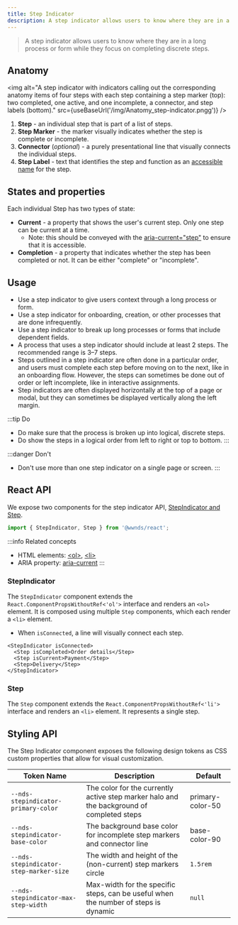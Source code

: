 ```yaml
---
title: Step Indicator
description: A step indicator allows users to know where they are in a long process or form while they focus on completing discrete steps.
---
```



> A step indicator allows users to know where they are in a long process or form while they focus on completing discrete steps.

## Anatomy

<img
	alt="A step indicator with indicators calling out the corresponding anatomy items of four steps with each step containing a step marker (top): two completed, one active, and one incomplete, a connector, and step labels (bottom)."
	src={useBaseUrl('/img/Anatomy_step-indicator.pngg')}
/>

1. **Step** - an individual step that is part of a list of steps.
1. **Step Marker** - the marker visually indicates whether the step is complete or incomplete.
1. **Connector** (_optional_) - a purely presentational line that visually connects the individual steps.
1. **Step Label** - text that identifies the step and function as an [accessible name](https://www.w3.org/TR/accname-1.2/#dfn-accessible-name) for the step.

## States and properties

Each individual Step has two types of state:

- **Current** - a property that shows the user's current step. Only one step can be current at a time.
	 - Note: this should be conveyed with the [aria-current="step"](https://www.w3.org/TR/wai-aria-1.2/#aria-current) to ensure that it is accessible.
- **Completion** - a property that indicates whether the step has been completed or not. It can be either "complete" or "incomplete".

## Usage

- Use a step indicator to give users context through a long process or form.
- Use a step indicator for onboarding, creation, or other processes that are done infrequently.
- Use a step indicator to break up long processes or forms that include dependent fields.
- A process that uses a step indicator should include at least 2 steps. The recommended range is 3–7 steps.
- Steps outlined in a step indicator are often done in a particular order, and users must complete each step before moving on to the next, like in an onboarding flow. However, the steps can sometimes be done out of order or left incomplete, like in interactive assignments.
- Step indicators are often displayed horizontally at the top of a page or modal, but they can sometimes be displayed vertically along the left margin.

:::tip Do
- Do make sure that the process is broken up into logical, discrete steps.
- Do show the steps in a logical order from left to right or top to bottom.
:::

:::danger Don't
- Don't use more than one step indicator on a single page or screen.
:::

## React API

We expose two components for the step indicator API, [StepIndicator and Step](https://github.com/wwnorton/design-system/tree/main/packages/react/src/components/StepIndicator).

```js
import { StepIndicator, Step } from '@wwnds/react';
```

:::info Related concepts
- HTML elements: [&lt;ol&gt;](https://developer.mozilla.org/en-US/docs/Web/HTML/Element/ol), [&lt;li&gt;](https://developer.mozilla.org/en-US/docs/Web/HTML/Element/li)
- ARIA property: [aria-current](https://www.w3.org/TR/wai-aria/#aria-current)
:::

### StepIndicator

The `StepIndicator` component extends the `React.ComponentPropsWithoutRef<'ol'>` interface and renders an `<ol>` element. It is composed using multiple `Step` components, which each render a `<li>` element.

- When `isConnected`, a line will visually connect each step.

```tsx live
<StepIndicator isConnected>
  <Step isCompleted>Order details</Step>
  <Step isCurrent>Payment</Step>
  <Step>Delivery</Step>
</StepIndicator>
```

<PropsTable from={StepIndicator} />

### Step

The `Step` component extends the `React.ComponentPropsWithoutRef<'li'>` interface and renders an `<li>` element. It represents a single step.

<PropsTable from={Step} />

## Styling API

The Step Indicator component exposes the following design tokens as CSS custom properties that allow for visual customization.

| Token Name                             | Description                                                                               | Default                                 |
| -------------------------------------- | ----------------------------------------------------------------------------------------- | --------------------------------------- |
| `--nds-stepindicator-primary-color`    | The color for the currently active step marker halo and the background of completed steps | <ColorChip>primary-color-50</ColorChip> |
| `--nds-stepindicator-base-color`       | The background base color for incomplete step markers and connector line                  | <ColorChip>base-color-90</ColorChip>    |
| `--nds-stepindicator-step-marker-size` | The width and height of the (non-current) step markers circle                             | `1.5rem`                                |
| `--nds-stepindicator-max-step-width`   | Max-width for the specific steps, can be useful when the number of steps is dynamic       | `null`                                  |
